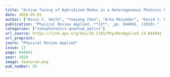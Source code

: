 ```yaml
---
title: "Active Tuning of Hybridized Modes in a Heterogeneous Photonic Molecule"
date: 2020-05-01
author: ["Kevin C. Smith", "Yueyang Chen", "Arka Majumdar", "David J. Masiello"]
publication: "Physical Review Applied, **13**, _pp. 044041_ (2020)."
categories: ["nanophotonics-quantum_optics"]
url_source: https://link.aps.org/doi/10.1103/PhysRevApplied.13.044041
url_preprint: 
journ: "Physical Review Applied"
issue: 13
page: 044041
year: 2020
image: featured.png
pub_number: 55
---
```


